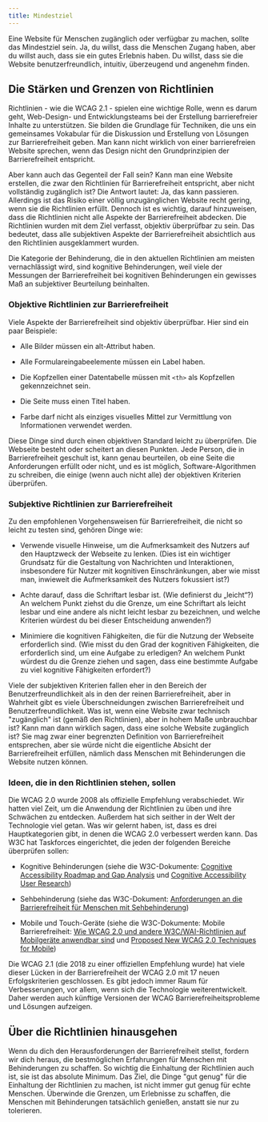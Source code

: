 ```yaml
---
title: Mindestziel
---
```


Eine Website für Menschen zugänglich oder verfügbar zu machen, sollte das
Mindestziel sein. Ja, du willst, dass die Menschen Zugang haben, aber du
willst auch, dass sie ein gutes Erlebnis haben. Du willst, dass sie die
Website benutzerfreundlich, intuitiv, überzeugend und angenehm finden.

## Die Stärken und Grenzen von Richtlinien

Richtlinien - wie die WCAG 2.1 - spielen eine wichtige Rolle, wenn es darum geht,
Web-Design- und Entwicklungsteams bei der Erstellung barrierefreier Inhalte zu
unterstützen. Sie bilden die Grundlage für Techniken, die uns ein gemeinsames
Vokabular für die Diskussion und Erstellung von Lösungen zur Barrierefreiheit
geben. Man kann nicht wirklich von einer barrierefreien Website sprechen, wenn
das Design nicht den Grundprinzipien der Barrierefreiheit entspricht.

Aber kann auch das Gegenteil der Fall sein? Kann man eine Website erstellen, die
zwar den Richtlinien für Barrierefreiheit entspricht, aber nicht vollständig
zugänglich ist? Die Antwort lautet: Ja, das kann passieren. Allerdings ist das
Risiko einer völlig unzugänglichen Website recht gering, wenn sie die Richtlinien
erfüllt. Dennoch ist es wichtig, darauf hinzuweisen, dass die Richtlinien nicht
alle Aspekte der Barrierefreiheit abdecken. Die Richtlinien wurden mit dem Ziel
verfasst, objektiv überprüfbar zu sein. Das bedeutet, dass alle subjektiven
Aspekte der Barrierefreiheit absichtlich aus den Richtlinien ausgeklammert wurden.

Die Kategorie der Behinderung, die in den aktuellen Richtlinien am meisten
vernachlässigt wird, sind kognitive Behinderungen, weil viele der Messungen der
Barrierefreiheit bei kognitiven Behinderungen ein gewisses Maß an subjektiver
Beurteilung beinhalten.

### Objektive Richtlinien zur Barrierefreiheit

Viele Aspekte der Barrierefreiheit sind objektiv überprüfbar. Hier sind ein
paar Beispiele:

- Alle Bilder müssen ein alt-Attribut haben.

- Alle Formulareingabeelemente müssen ein Label haben.

- Die Kopfzellen einer Datentabelle müssen mit `<th>` als Kopfzellen gekennzeichnet
  sein.

- Die Seite muss einen Titel haben.

- Farbe darf nicht als einziges visuelles Mittel zur Vermittlung von Informationen
  verwendet werden.

Diese Dinge sind durch einen objektiven Standard leicht zu überprüfen. Die
Webseite besteht oder scheitert an diesen Punkten. Jede Person, die in
Barrierefreiheit geschult ist, kann genau beurteilen, ob eine Seite die
Anforderungen erfüllt oder nicht, und es ist möglich, Software-Algorithmen
zu schreiben, die einige (wenn auch nicht alle) der objektiven Kriterien überprüfen.

### Subjektive Richtlinien zur Barrierefreiheit

Zu den empfohlenen Vorgehensweisen für Barrierefreiheit, die nicht so leicht zu testen sind,
gehören Dinge wie:

- Verwende visuelle Hinweise, um die Aufmerksamkeit des Nutzers auf den Hauptzweck
  der Webseite zu lenken. (Dies ist ein wichtiger Grundsatz für die Gestaltung von
  Nachrichten und Interaktionen, insbesondere für Nutzer mit kognitiven Einschränkungen,
  aber wie misst man, inwieweit die Aufmerksamkeit des Nutzers fokussiert ist?)

- Achte darauf, dass die Schriftart lesbar ist. (Wie definierst du „leicht“?)
  An welchem Punkt ziehst du die Grenze, um eine Schriftart als leicht lesbar und
  eine andere als nicht leicht lesbar zu bezeichnen, und welche Kriterien würdest
  du bei dieser Entscheidung anwenden?)

- Minimiere die kognitiven Fähigkeiten, die für die Nutzung der Webseite erforderlich
  sind. (Wie misst du den Grad der kognitiven Fähigkeiten, die erforderlich sind,
  um eine Aufgabe zu erledigen? An welchem Punkt würdest du die Grenze ziehen und
  sagen, dass eine bestimmte Aufgabe zu viel kognitive Fähigkeiten erfordert?)

Viele der subjektiven Kriterien fallen eher in den Bereich der Benutzerfreundlichkeit
als in den der reinen Barrierefreiheit, aber in Wahrheit gibt es viele Überschneidungen
zwischen Barrierefreiheit und Benutzerfreundlichkeit. Was ist, wenn eine Website
zwar technisch "zugänglich" ist (gemäß den Richtlinien), aber in hohem Maße
unbrauchbar ist? Kann man dann wirklich sagen, dass eine solche Website zugänglich
ist? Sie mag zwar einer begrenzten Definition von Barrierefreiheit entsprechen,
aber sie würde nicht die eigentliche Absicht der Barrierefreiheit erfüllen, nämlich
dass Menschen mit Behinderungen die Website nutzen können.

### Ideen, die in den Richtlinien stehen, sollen

Die WCAG 2.0 wurde 2008 als offizielle Empfehlung verabschiedet. Wir hatten viel
Zeit, um die Anwendung der Richtlinien zu üben und ihre Schwächen zu entdecken.
Außerdem hat sich seither in der Welt der Technologie viel getan. Was wir gelernt
haben, ist, dass es drei Hauptkategorien gibt, in denen die WCAG 2.0 verbessert
werden kann. Das W3C hat Taskforces eingerichtet, die jeden der folgenden
Bereiche überprüfen sollen:

- Kognitive Behinderungen (siehe die W3C-Dokumente: <a href="https://w3c.github.io/coga/gap-analysis/"
  target="_blank">Cognitive Accessibility Roadmap and Gap Analysis</a>
  und <a href="https://w3c.github.io/coga/user-research/" target="_blank">
  Cognitive Accessibility User Research</a>)

- Sehbehinderung (siehe das W3C-Dokument: <a href="https://www.w3.org/TR/2016/WD-low-vision-needs-20160317/"
  target="_blank">Anforderungen an die Barrierefreiheit für Menschen mit Sehbehinderung</a>)

- Mobile und Touch-Geräte (siehe die W3C-Dokumente: Mobile Barrierefreiheit: <a
  href="http://w3c.github.io/Mobile-A11y-TF-Note/" target="_blank">Wie
  WCAG 2.0 und andere W3C/WAI-Richtlinien auf Mobilgeräte anwendbar sind</a>
  und <a href="https://www.w3.org/WAI/GL/mobile-a11y-tf/wiki/New_WCAG_2.0_Techniques"
  target="_blank">Proposed New WCAG 2.0 Techniques for Mobile</a>)

Die WCAG 2.1 (die 2018 zu einer offiziellen Empfehlung wurde) hat viele dieser Lücken
in der Barrierefreiheit der WCAG 2.0 mit 17 neuen Erfolgskriterien geschlossen. Es
gibt jedoch immer Raum für Verbesserungen, vor allem, wenn sich die Technologie
weiterentwickelt. Daher werden auch künftige Versionen der WCAG Barrierefreiheitsprobleme
und Lösungen aufzeigen.

## Über die Richtlinien hinausgehen

Wenn du dich den Herausforderungen der Barrierefreiheit stellst, fordern wir dich
heraus, die bestmöglichen Erfahrungen für Menschen mit Behinderungen zu schaffen.
So wichtig die Einhaltung der Richtlinien auch ist, sie ist das absolute Minimum.
Das Ziel, die Dinge "gut genug" für die Einhaltung der Richtlinien zu machen, ist
nicht immer gut genug für echte Menschen. Überwinde die Grenzen, um Erlebnisse zu
schaffen, die Menschen mit Behinderungen tatsächlich genießen, anstatt sie nur zu
tolerieren.
